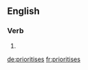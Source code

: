 ==English==

===Verb===
{{head|en}}

# {{en-third-person singular of|prioritise}}

[[de:prioritises]]
[[fr:prioritises]]